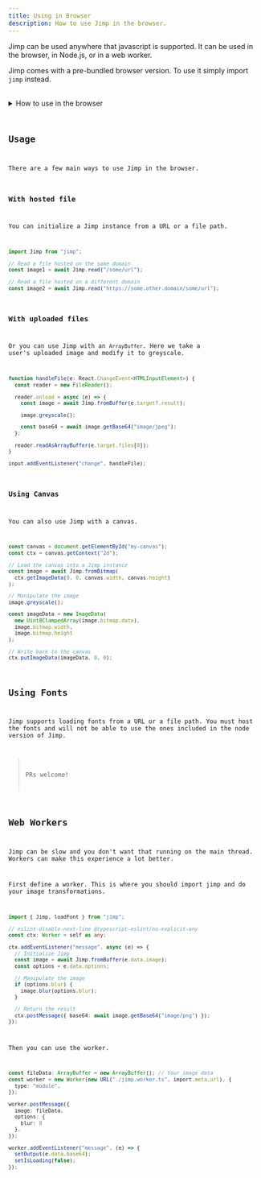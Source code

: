 ```yaml
---
title: Using in Browser
description: How to use Jimp in the browser.
---
```



Jimp can be used anywhere that javascript is supported. It can be used in the browser, in Node.js, or in a web worker.

Jimp comes with a pre-bundled browser version.
To use it simply import `jimp` instead.


<br />
<GrayscaleExample client:load />

<details>
  <summary>How to use in the browser</summary>

<Code code={GrayscaleExampleCode} lang="ts" title="example.jsx" />

</details>

## Usage

There are a few main ways to use Jimp in the browser.

### With hosted file

You can initialize a Jimp instance from a URL or a file path.

```ts
import Jimp from "jimp";

// Read a file hosted on the same domain
const image1 = await Jimp.read("/some/url");

// Read a file hosted on a different domain
const image2 = await Jimp.read("https://some.other.domain/some/url");
```

### With uploaded files

Or you can use Jimp with an `ArrayBuffer`.
Here we take a user's uploaded image and modify it to greyscale.

```ts
function handleFile(e: React.ChangeEvent<HTMLInputElement>) {
  const reader = new FileReader();

  reader.onload = async (e) => {
    const image = await Jimp.fromBuffer(e.target?.result);

    image.greyscale();

    const base64 = await image.getBase64("image/jpeg");
  };

  reader.readAsArrayBuffer(e.target.files[0]);
}

input.addEventListener("change", handleFile);
```

### Using Canvas

You can also use Jimp with a canvas.

```ts
const canvas = document.getElementById("my-canvas");
const ctx = canvas.getContext("2d");

// Load the canvas into a Jimp instance
const image = await Jimp.fromBitmap(
  ctx.getImageData(0, 0, canvas.width, canvas.height)
);

// Manipulate the image
image.greyscale();

const imageData = new ImageData(
  new Uint8ClampedArray(image.bitmap.data),
  image.bitmap.width,
  image.bitmap.height
);

// Write back to the canvas
ctx.putImageData(imageData, 0, 0);
```

## Using Fonts

Jimp supports loading fonts from a URL or a file path.
You must host the fonts and will not be able to use the ones included in the node version of Jimp.

> PRs welcome! 

## Web Workers

Jimp can be slow and you don't want that running on the main thread.
Workers can make this experience a lot better.

First define a worker.
This is where you should import jimp and do your image transformations.

```ts
import { Jimp, loadFont } from "jimp";

// eslint-disable-next-line @typescript-eslint/no-explicit-any
const ctx: Worker = self as any;

ctx.addEventListener("message", async (e) => {
  // Initialize Jimp
  const image = await Jimp.fromBuffer(e.data.image);
  const options = e.data.options;

  // Manipulate the image
  if (options.blur) {
    image.blur(options.blur);
  }

  // Return the result
  ctx.postMessage({ base64: await image.getBase64("image/png") });
});
```

Then you can use the worker.

```ts
const fileData: ArrayBuffer = new ArrayBuffer(); // Your image data
const worker = new Worker(new URL("./jimp.worker.ts", import.meta.url), {
  type: "module",
});

worker.postMessage({
  image: fileData,
  options: {
    blur: 8
  },
});

worker.addEventListener("message", (e) => {
  setOutput(e.data.base64);
  setIsLoading(false);
});
```